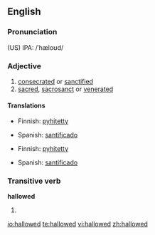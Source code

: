 ==English==

===Pronunciation===
(US) IPA: /ˈhæloʊd/

===Adjective===
{{en-adj}}

# [[consecrated]] or [[sanctified]]
# [[sacred]], [[sacrosanct]] or [[venerated]]

====Translations====
{{trans-top|consecrated or sanctified}}
*Finnish: [[pyhitetty]]
{{trans-mid}}
*Spanish: [[santificado]]
{{trans-bottom}}

{{trans-top|sacred, sacrosanct or venerated}}
*Finnish: [[pyhitetty]]
{{trans-mid}}
*Spanish: [[santificado]]
{{trans-bottom}}

===Transitive verb===
{{rfc-trverb|Transitive verb}}
'''hallowed'''

# {{past of|hallow}}

[[io:hallowed]]
[[te:hallowed]]
[[vi:hallowed]]
[[zh:hallowed]]